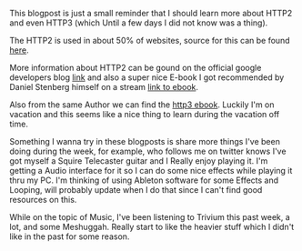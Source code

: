 This blogpost is just a small reminder that I should learn more about HTTP2 and even HTTP3 (which Until a few days I did not know was a thing).

The HTTP2 is used in about 50% of websites, source for this can be found [here](https://w3techs.com/technologies/details/ce-http2#:~:text=HTTP%2F2%20is%20used%20by%2050.5%25%20of%20all%20the%20websites).

More information about HTTP2 can be gound on the official google developers blog [link](https://developers.google.com/web/fundamentals/performance/http2) and also a super nice E-book I got recommended by Daniel Stenberg himself on a stream [link to ebook](https://http2-explained.haxx.se/en/part2).

Also from the same Author we can find the [http3 ebook](https://http3-explained.haxx.se/en). Luckily I'm on vacation and this seems like a nice thing to learn during the vacation off time. 

Something I wanna try in these blogposts is share more things I've been doing during the week, for example, who follows me on twitter knows I've got myself a Squire Telecaster guitar and I Really enjoy playing it. I'm getting a Audio interface for it so I can do some nice effects while playing it thru my PC. I'm thinking of using Ableton software for some Effects and Looping, will probably update when I do that since I can't find good resources on this. 

While on the topic of Music, I've been listening to Trivium this past week, a lot, and some Meshuggah. Really start to like the heavier stuff which I didn't like in the past for some reason.

